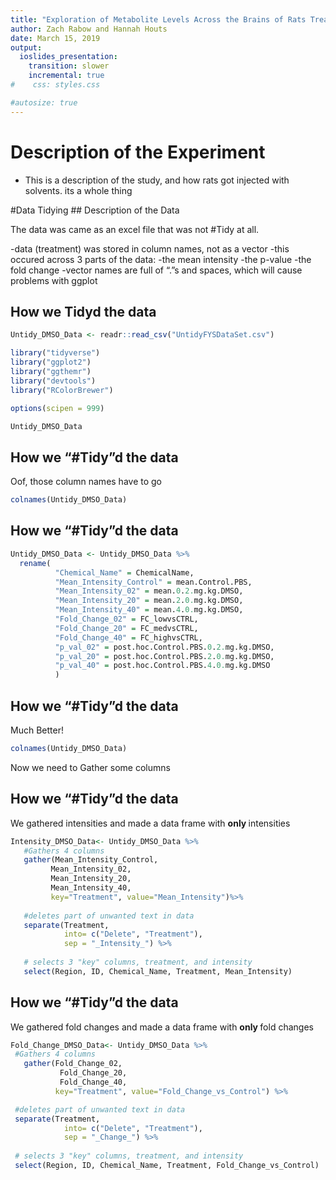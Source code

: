 ```yaml
---
title: "Exploration of Metabolite Levels Across the Brains of Rats Treated with Varriable Doses of DMSO"
author: Zach Rabow and Hannah Houts
date: March 15, 2019
output: 
  ioslides_presentation:
    transition: slower
    incremental: true
#    css: styles.css

#autosize: true
---
```







# Description of the Experiment

 - This is a description of the study, and how rats got injected with solvents. its a whole thing

#Data Tidying
## Description of the Data 

The data was came as an excel file that was not #Tidy at all. 

-data (treatment) was stored in column names, not as a vector
-this occured across 3 parts of the data:
  -the mean intensity
  -the p-value
  -the fold change
-vector names are full of "."s and spaces, which will cause problems with ggplot
  
## How we Tidyd the data
```r
Untidy_DMSO_Data <- readr::read_csv("UntidyFYSDataSet.csv")

library("tidyverse")
library("ggplot2")
library("ggthemr")
library("devtools")
library("RColorBrewer")

options(scipen = 999)
```

```r
Untidy_DMSO_Data
```
## How we "#Tidy"d the data
Oof, those column names have to go
```r
colnames(Untidy_DMSO_Data)
```

## How we "#Tidy"d the data
```r
Untidy_DMSO_Data <- Untidy_DMSO_Data %>%
  rename(
          "Chemical_Name" = ChemicalName,
          "Mean_Intensity_Control" = mean.Control.PBS,
          "Mean_Intensity_02" = mean.0.2.mg.kg.DMSO,
          "Mean_Intensity_20" = mean.2.0.mg.kg.DMSO,
          "Mean_Intensity_40" = mean.4.0.mg.kg.DMSO,
          "Fold_Change_02" = FC_lowvsCTRL,
          "Fold_Change_20" = FC_medvsCTRL,
          "Fold_Change_40" = FC_highvsCTRL,
          "p_val_02" = post.hoc.Control.PBS.0.2.mg.kg.DMSO,
          "p_val_20" = post.hoc.Control.PBS.2.0.mg.kg.DMSO,
          "p_val_40" = post.hoc.Control.PBS.4.0.mg.kg.DMSO
          )
```

## How we "#Tidy"d the data
Much Better!
```r
colnames(Untidy_DMSO_Data)
```
Now we need to Gather some columns

## How we "#Tidy"d the data

We gathered intensities and made a data frame with <b> only </b> intensities
```r
Intensity_DMSO_Data<- Untidy_DMSO_Data %>% 
   #Gathers 4 columns 
   gather(Mean_Intensity_Control, 
         Mean_Intensity_02, 
         Mean_Intensity_20, 
         Mean_Intensity_40, 
         key="Treatment", value="Mean_Intensity")%>% 
  
   #deletes part of unwanted text in data
   separate(Treatment, 
            into= c("Delete", "Treatment"), 
            sep = "_Intensity_") %>%   
  
   # selects 3 "key" columns, treatment, and intensity
   select(Region, ID, Chemical_Name, Treatment, Mean_Intensity)
```

## How we "#Tidy"d the data

We gathered fold changes and made a data frame with <b> only </b> fold changes
```r
Fold_Change_DMSO_Data<- Untidy_DMSO_Data %>% 
 #Gathers 4 columns 
   gather(Fold_Change_02, 
           Fold_Change_20,
           Fold_Change_40,
          key="Treatment", value="Fold_Change_vs_Control") %>% 

 #deletes part of unwanted text in data
 separate(Treatment, 
            into= c("Delete", "Treatment"), 
            sep = "_Change_") %>%   
  
 # selects 3 "key" columns, treatment, and intensity
 select(Region, ID, Chemical_Name, Treatment, Fold_Change_vs_Control)
```
